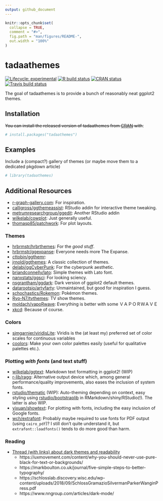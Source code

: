 ```yaml
---
output: github_document
---
```


<!-- README.md is generated from README.Rmd. Please edit that file -->

```r
knitr::opts_chunk$set(
  collapse = TRUE,
  comment = "#>",
  fig.path = "man/figures/README-",
  out.width = "100%"
)
```

# tadaathemes

<!-- badges: start -->
[![Lifecycle: experimental](https://img.shields.io/badge/lifecycle-experimental-orange.svg)](https://www.tidyverse.org/lifecycle/#experimental)
[![R build status](https://github.com/tadaadata/tadaathemes/workflows/R-CMD-check/badge.svg)](https://github.com/tadaadata/tadaathemes/actions)
[![CRAN status](https://www.r-pkg.org/badges/version/tadaathemes)](https://CRAN.R-project.org/package=tadaathemes)
[![Travis build status](https://travis-ci.com/tadaadata/tadaathemes.svg?branch=master)](https://travis-ci.com/tadaadata/tadaathemes)
<!-- badges: end -->

The goal of tadaathemes is to provide a bunch of reasonably neat ggplot2 themes.

## Installation

~~You can install the released version of tadaathemes from [CRAN](https://CRAN.R-project.org) with~~:

``` r
# install.packages("tadaathemes")
```

## Examples

Include a (compact?) gallery of themes (or maybe move them to a dedicated pkgdown article)

```r
# library(tadaathemes)
```


## Additional Resources

- [r-graph-gallery.com](https://www.r-graph-gallery.com/): For inspiration.
- [calligross/ggthemeassist](https://github.com/calligross/ggthemeassist): RStudio addin for interactive theme tweaking.
- [metrumresearchgroup/ggedit](https://github.com/metrumresearchgroup/ggedit): Another RStudio addin
- [wilkelab/cowplot](https://github.com/wilkelab/cowplot): Just generally useful.
- [thomasp85/patchwork](https://github.com/thomasp85/patchwork): For plot layouts.

### Themes

- [hrbrmstr/hrbrthemes](https://github.com/hrbrmstr/hrbrthemes): For the *good stuff*.
- [hrbrmstr/ggexpanse](https://github.com/hrbrmstr/ggexpanse): Everyone needs more The Expanse.
- [cttobin/ggthemr](https://github.com/cttobin/ggthemr): 
- [jrnold/ggthemes](https://github.com/jrnold/ggthemes): A classic collection of themes.
- [delabj/ggCyberPunk](https://github.com/delabj/ggCyberPunk): For the cyberpunk aesthetic.
- [briandconnelly/lato](https://github.com/briandconnelly/lato): Simple themes with Lato font.
- [nanxstats/ggsci](https://github.com/nanxstats/ggsci): For looking sciency.
- [nsgrantham/ggdark](https://github.com/nsgrantham/ggdark): Dark version of ggplot2 default themes.
- [datarootsio/artyfarty](https://github.com/datarootsio/artyfarty): Unmaintained, but good for inspiration I guess.
- [schochastics/Rokemon](https://github.com/schochastics/Rokemon): Pokémon themes.
- [Ryo-N7/tvthemes](https://github.com/Ryo-N7/tvthemes): TV show themes.
- [moldach/vapoRwave](https://github.com/moldach/vapoRwave): Everything is better with some ＶＡＰＯＲＷＡＶＥ
- [xkcd](https://github.com/cran/xkcd): Because of course.


### Colors

- [sjmgarnier/viridisLite](https://github.com/sjmgarnier/viridisLite): Viridis is the (at least my) preferred set of color scales for continuous variables
- [coolors](https://coolors.co/): Make your own color palettes easily (useful for qualitative palettes etc.).

### Plotting *with fonts* (and text stuff)

- [wilkelab/ggtext](https://github.com/wilkelab/ggtext): Markdown text formatting in ggplot2! (WIP)
- [r-lib/ragg](https://github.com/r-lib/ragg/): Alternative output device which, among general performance/quality improvements, also eases the inclusion of system fonts.
- [rstudio/thematic](https://github.com/rstudio/thematic/) (WIP): Auto-theming depending on context, easy styling using [rstudio/bootstraplib](https://github.com/rstudio/bootstraplib) in RMarkdown/shiny/RStudio(!). The latter is also WIP.
- [yixuan/showtext](https://github.com/yixuan/showtext): For plotting with fonts, including the easy inclusion of Google fonts.
- [wch/extrafont](https://github.com/wch/extrafont): Probably maybe required to use fonts for PDF output (using `cairo_pdf`)? I still don't quite understand it, but `extrafont::loadfonts()` tends to do more good than harm.

### Reading

- [Thread (with links) about dark themes and readability](https://twitter.com/jburnmurdoch/status/1231235791562694659)
    - https://uxmovement.com/content/why-you-should-never-use-pure-black-for-text-or-backgrounds/
    - https://markboulton.co.uk/journal/five-simple-steps-to-better-typography/
    - https://schlosslab.discovery.wisc.edu/wp-content/uploads/2018/09/SchlossGramazioSilvermanParkerWanginPress.pdf
    - https://www.nngroup.com/articles/dark-mode/
